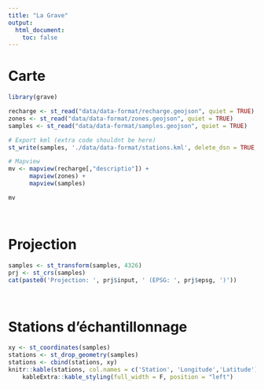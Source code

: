 ```yaml
---
title: "La Grave"
output:
  html_document:
    toc: false
---
```


<style type="text/css">
.main-container {
  max-width: 1800px;
  margin-left: auto;
  margin-right: auto;
}
</style>

# Carte

```r
library(grave)

recharge <- st_read("data/data-format/recharge.geojson", quiet = TRUE)
zones <- st_read("data/data-format/zones.geojson", quiet = TRUE)
samples <- st_read("data/data-format/samples.geojson", quiet = TRUE)

# Export kml (extra code shouldnt be here)
st_write(samples, './data/data-format/stations.kml', delete_dsn = TRUE, quiet = TRUE)

# Mapview
mv <- mapview(recharge[,"descriptio"]) +
      mapview(zones) +
      mapview(samples)

mv
```

<br/>

# Projection

```r
samples <- st_transform(samples, 4326)
prj <- st_crs(samples)
cat(paste0('Projection: ', prj$input, ' (EPSG: ', prj$epsg, ')'))
```

<br/>

# Stations d'échantillonnage

```r
xy <- st_coordinates(samples)
stations <- st_drop_geometry(samples)
stations <- cbind(stations, xy)
knitr::kable(stations, col.names = c('Station', 'Longitude','Latitude'), row.names = FALSE) %>%
    kableExtra::kable_styling(full_width = F, position = "left")
```
